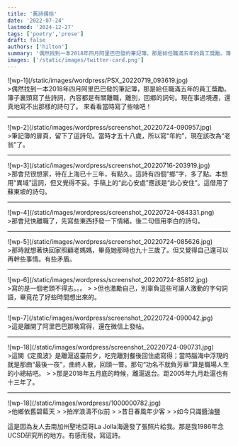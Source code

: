 ```yaml
---
title: '舊詩偶拾'
date: '2022-07-24'
lastmod: '2024-12-27'
tags: ['poetry','prose']
draft: false
authors: ['hilton']
summary: '偶然找到一本2018年四月阿里巴巴發的筆記簿，那是給任職滿五年的員工獎勵。簿子裏頭寫了些詩詞，內容都是有關離職，離別，回鄉的詞句。現在事過境遷，還真地寫不出那樣的詩句了。 來看看當時寫了些啥吧！ '
images: ['/static/images/twitter-card.png']
---
```


<div className="-mx-2 flex flex-wrap overflow-hidden xl:-mx-2">
    <div className="my-1 w-full overflow-hidden px-2 xl:my-1 xl:w-1/2 xl:px-2">
     ![wp-1](/static/images/wordpress/PSX_20220719_093619.jpg)
    </div>
    <div className="text-2xl my-1 w-full overflow-hidden px-2 xl:my-1 xl:w-1/2 xl:px-2">
>偶然找到一本2018年四月阿里巴巴發的筆記簿，那是給任職滿五年的員工獎勵。簿子裏頭寫了些詩詞，內容都是有關離職，離別，回鄉的詞句。現在事過境遷，還真地寫不出那樣的詩句了。 來看看當時寫了些啥吧！
   </div>
</div>

---

<div className="-mx-2 flex flex-wrap overflow-hidden xl:-mx-2">
    <div className="my-1 w-full overflow-hidden px-2 xl:my-1 xl:w-1/2 xl:px-2">
     ![wp-2](/static/images/wordpress/screenshot_20220724-090957.jpg)
    </div>
    <div className="text-2xl my-1 w-full overflow-hidden px-2 xl:my-1 xl:w-1/2 xl:px-2">
>筆記簿的扉頁，留下了這詩句。當時才五十八歲，所以寫“年約”，現在該改為“老翁”了。
    </div>
</div>

---

<div className="-mx-2 flex flex-wrap overflow-hidden xl:-mx-2">
    <div className="my-1 w-full overflow-hidden px-2 xl:my-1 xl:w-1/2 xl:px-2">
        ![wp-3](/static/images/wordpress/screenshot_20220716-203919.jpg)
    </div>
    <div className="text-2xl my-1 w-full overflow-hidden px-2 xl:my-1 xl:w-1/2 xl:px-2">
>那會兒很想家，待在上海已十三年，有點久。這詩有四個“鄉”字，多了點。本想用“異域”這詞，但又覺得不妥。手稿上的“此心安處”應該是“此心安住”。這借用了蘇東坡的詩句。
    </div>
</div>

---

<div className="-mx-2 flex flex-wrap overflow-hidden xl:-mx-2">
    <div className="my-1 w-full overflow-hidden px-2 xl:my-1 xl:w-1/2 xl:px-2">
        ![wp-4](/static/images/wordpress/screenshot_20220724-084331.png)
    </div>
    <div className="text-2xl my-1 w-full overflow-hidden px-2 xl:my-1 xl:w-1/2 xl:px-2">
>那會兒快離職了，先寫些東西抒發一下情緒。後二句借用李白的詩句。
    </div>
</div>


---

<div className="-mx-2 flex flex-wrap overflow-hidden xl:-mx-2">
    <div className="my-1 w-full overflow-hidden px-2 xl:my-1 xl:w-1/2 xl:px-2">
        ![wp-5](/static/images/wordpress/screenshot_20220724-085626.jpg)
    </div>
    <div className="text-2xl my-1 w-full overflow-hidden px-2 xl:my-1 xl:w-1/2 xl:px-2">
>那時就想著快回家照顧老媽媽，畢竟她那時也九十三歲了。但又覺得自己還可以再幹些事情。有些矛盾。
    </div>
</div>


---

<div className="-mx-2 flex flex-wrap overflow-hidden xl:-mx-2">
    <div className="my-1 w-full overflow-hidden px-2 xl:my-1 xl:w-1/2 xl:px-2">
        ![wp-6](/static/images/wordpress/screenshot_20220724-85812.jpg)
    </div>
    <div className="text-2xl my-1 w-full overflow-hidden px-2 xl:my-1 xl:w-1/2 xl:px-2">
>寫的是一個老頭不得志。。。
>
>但也激勵自己，別辜負這些可讓人激動的字句詞語，畢竟花了好些時間想出來的。
    </div>
</div>

---

<div className="-mx-2 flex flex-wrap overflow-hidden xl:-mx-2">
    <div className="my-1 w-full overflow-hidden px-2 xl:my-1 xl:w-1/2 xl:px-2">
        ![wp-7](/static/images/wordpress/screenshot_20220724-090042.jpg)
    </div>
    <div className="text-2xl my-1 w-full overflow-hidden px-2 xl:my-1 xl:w-1/2 xl:px-2">
>這是離開了阿里巴巴那晚寫得，還在微信上發帖。
    </div>

</div>


---

<div className="-mx-2 flex flex-wrap overflow-hidden xl:-mx-2">
   <div className="my-1 w-full overflow-hidden px-2 xl:my-1 xl:w-1/2 xl:px-2">
     ![wp-18](/static/images/wordpress/screenshot_20220724-090731.jpg)
   </div>
   <div className="text-2xl my-1 w-full overflow-hidden px-2 xl:my-1 xl:w-1/2 xl:px-2">
>這闕《定風波》是離滬返臺前夕，吃完離別餐後回住處寫得；當時腦海中浮現的就是那曲“最後一夜”，曲終人散，回頭一瞥。那句“功名不就負芳華”算是職場人生的小總結吧。
>
>那是2018年五月底的時候，離滬返台。距2005年九月赴滬也有十三年了。
    </div>
</div>

---

<div className="-mx-2 flex flex-wrap overflow-hidden xl:-mx-2">
    <div className="my-1 w-full overflow-hidden px-2 xl:my-1 xl:w-1/2 xl:px-2">
        ![wp-18](/static/images/wordpress/1000000782.jpg)
    </div>
    <div className="text-2xl my-1 w-full overflow-hidden px-2 xl:my-1 xl:w-1/2 xl:px-2">
>他鄉依舊碧藍天 
>
>拍岸浪濤不似前
>
>昔日春風年少客 
>
>如今只識醬油鹽

這是因為友人去南加州聖地亞哥La Jolla海邊發了張照片給我。那是我1986年念UCSD研究所的地方。有感而發，寫這詩。
    </div>
</div>


